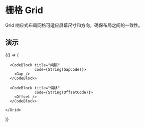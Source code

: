 
# 栅格 Grid

Grid 响应式布局网格可适应屏幕尺寸和方向，确保布局之间的一致性。

## 演示

<BrowserOnly>
  {() => (<ThemeProvider>
    <Grid yGap={16} cols={1}>
      <CodeBlock title="基础"
                 code={String(BasicCode)}>
        <Basic />
      </CodeBlock>

      <CodeBlock title="间隔"
                 code={String(GapCode)}>
        <Gap />
      </CodeBlock>

      <CodeBlock title="偏移"
                 code={String(OffsetCode)}>
        <Offset />
      </CodeBlock>

    </Grid>
  </ThemeProvider>)}
</BrowserOnly>